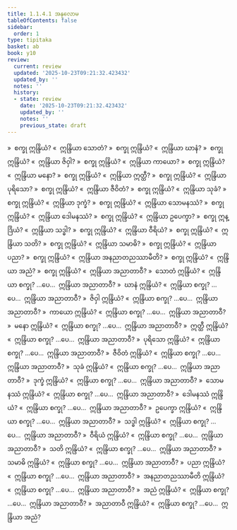 ```yaml
---
title: 1.1.4.1 အနုလောမ
tableOfContents: false
sidebar:
  order: 1
type: tipitaka
basket: ab
book: y10
review:
  current: review
  updated: '2025-10-23T09:21:32.423432'
  updated_by: ''
  notes: ''
  history:
  - state: review
    date: '2025-10-23T09:21:32.423432'
    updated_by: ''
    notes: ''
    previous_state: draft
---
```



<ReviewStatus review={frontmatter.review} showDetails={true} />

<HypothesisAnnotation frontmatter={frontmatter} />

<DynamicBreadcrumb />

<Division number="50" book="y10" e="ch" v="35" p="82">

<Paragraph number="389" book="y10">
»  စက္ခု ဣန္ဒြိယံ?
</Paragraph>

<Paragraph number="390" book="y10">
«  ဣန္ဒြိယာ သောတံ?
</Paragraph>

<Paragraph number="391" book="y10">
»  စက္ခု ဣန္ဒြိယံ?
</Paragraph>

<Paragraph number="392" book="y10">
«  ဣန္ဒြိယာ ဃာနံ?
</Paragraph>

<Paragraph number="393" book="y10">
»  စက္ခု ဣန္ဒြိယံ?
</Paragraph>

<Paragraph number="394" book="y10">
«  ဣန္ဒြိယာ ဇိဝှါ?
</Paragraph>

<Paragraph number="395" book="y10">
»  စက္ခု ဣန္ဒြိယံ?
</Paragraph>

<Paragraph number="396" book="y10">
«  ဣန္ဒြိယာ ကာယော?
</Paragraph>

<Paragraph number="397" book="y10">
»  စက္ခု ဣန္ဒြိယံ?
</Paragraph>

<Paragraph number="398" book="y10">
«  ဣန္ဒြိယာ မနော?
</Paragraph>

<Paragraph number="399" book="y10">
»  စက္ခု ဣန္ဒြိယံ?
</Paragraph>

<Paragraph number="400" book="y10">
«  ဣန္ဒြိယာ ဣတ္ထီ?
</Paragraph>

<Paragraph number="401" book="y10">
»  စက္ခု ဣန္ဒြိယံ?
</Paragraph>

<Paragraph number="402" book="y10">
«  ဣန္ဒြိယာ ပုရိသော?
</Paragraph>

<Paragraph number="403" book="y10">
»  စက္ခု ဣန္ဒြိယံ?
</Paragraph>

<Paragraph number="404" book="y10">
«  ဣန္ဒြိယာ ဇီဝိတံ?
</Paragraph>

<Paragraph number="405" book="y10">
»  စက္ခု ဣန္ဒြိယံ?
</Paragraph>

<Paragraph number="406" book="y10">
«  ဣန္ဒြိယာ သုခံ?
</Paragraph>

<Paragraph number="407" book="y10">
»  စက္ခု ဣန္ဒြိယံ?
</Paragraph>

<Paragraph number="408" book="y10">
«  ဣန္ဒြိယာ ဒုက္ခံ?
</Paragraph>

<Paragraph number="409" book="y10">
»  စက္ခု ဣန္ဒြိယံ?
</Paragraph>

<Paragraph number="410" book="y10">
«  ဣန္ဒြိယာ သောမနဿံ?
</Paragraph>

<Paragraph number="411" book="y10">
»  စက္ခု ဣန္ဒြိယံ?
</Paragraph>

<Paragraph number="412" book="y10">
«  ဣန္ဒြိယာ ဒေါမနဿံ?
</Paragraph>

<Paragraph number="413" book="y10">
»  စက္ခု ဣန္ဒြိယံ?
</Paragraph>

<Paragraph number="414" book="y10">
«  ဣန္ဒြိယာ ဥပေက္ခာ?
</Paragraph>

<Paragraph number="415" book="y10">
»  စက္ခု ဣန္ဒြိယံ?
</Paragraph>

<Paragraph number="416" book="y10">
«  ဣန္ဒြိယာ သဒ္ဓါ?
</Paragraph>

<Paragraph number="417" book="y10">
»  စက္ခု ဣန္ဒြိယံ?
</Paragraph>

<Paragraph number="418" book="y10">
«  ဣန္ဒြိယာ ဝီရိယံ?
</Paragraph>

<Paragraph number="419" book="y10">
»  စက္ခု ဣန္ဒြိယံ?
</Paragraph>

<Paragraph number="420" book="y10">
«  ဣန္ဒြိယာ သတိ?
</Paragraph>

<Paragraph number="421" book="y10">
»  စက္ခု ဣန္ဒြိယံ?
</Paragraph>

<Paragraph number="422" book="y10">
«  ဣန္ဒြိယာ သမာဓိ?
</Paragraph>

<Paragraph number="423" book="y10">
»  စက္ခု ဣန္ဒြိယံ?
</Paragraph>

<Paragraph number="424" book="y10">
«  ဣန္ဒြိယာ ပညာ?
</Paragraph>

<Paragraph number="425" book="y10">
»  စက္ခု ဣန္ဒြိယံ?
</Paragraph>

<Paragraph number="426" book="y10">
«  ဣန္ဒြိယာ အနညာတညဿာမီတိ?
</Paragraph>

<Paragraph number="427" book="y10">
»  စက္ခု ဣန္ဒြိယံ?
</Paragraph>

<Paragraph number="428" book="y10">
«  ဣန္ဒြိယာ အညံ?
</Paragraph>

<Paragraph number="429" book="y10">
»  စက္ခု ဣန္ဒြိယံ?
</Paragraph>

<Paragraph number="430" book="y10">
«  ဣန္ဒြိယာ အညာတာဝီ?
</Paragraph>

</Division>
<Division number="51" book="y10" e="ch" v="35" p="82">

<Paragraph number="431" book="y10">
»  သောတံ ဣန္ဒြိယံ?
</Paragraph>

<Paragraph number="432" book="y10">
«  ဣန္ဒြိယာ စက္ခု? …ပေ…  ဣန္ဒြိယာ အညာတာဝီ?
</Paragraph>

</Division>
<Division number="52" book="y10" e="ch" v="35" p="82">

<Paragraph number="433" book="y10">
»  ဃာနံ ဣန္ဒြိယံ?
</Paragraph>

<Paragraph number="434" book="y10">
«  ဣန္ဒြိယာ စက္ခု? …ပေ…  ဣန္ဒြိယာ အညာတာဝီ?
</Paragraph>

</Division>
<Division number="53" book="y10" e="ch" v="35" p="82">

<Paragraph number="435" book="y10">
»  ဇိဝှါ ဣန္ဒြိယံ?
</Paragraph>

<Paragraph number="436" book="y10">
«  ဣန္ဒြိယာ စက္ခု? …ပေ…  ဣန္ဒြိယာ အညာတာဝီ?
</Paragraph>

</Division>
<Division number="54" book="y10" e="ch" v="35" p="82">

<Paragraph number="437" book="y10">
»  ကာယော ဣန္ဒြိယံ?
</Paragraph>

<Paragraph number="438" book="y10">
«  ဣန္ဒြိယာ စက္ခု? …ပေ…  ဣန္ဒြိယာ အညာတာဝီ?
</Paragraph>

</Division>
<Division number="55" book="y10" e="ch" v="35" p="82">

<Paragraph number="439" book="y10">
»  မနော ဣန္ဒြိယံ?
</Paragraph>

<Paragraph number="440" book="y10">
«  ဣန္ဒြိယာ စက္ခု? …ပေ…  ဣန္ဒြိယာ အညာတာဝီ?
</Paragraph>

</Division>
<Division number="56" book="y10" e="ch" v="35" p="83">

<Paragraph number="441" book="y10">
»  ဣတ္ထီ ဣန္ဒြိယံ?
</Paragraph>

<Paragraph number="442" book="y10">
«  ဣန္ဒြိယာ စက္ခု? …ပေ…  ဣန္ဒြိယာ အညာတာဝီ?
</Paragraph>

</Division>
<Division number="57" book="y10" e="ch" v="35" p="83">

<Paragraph number="443" book="y10">
»  ပုရိသော ဣန္ဒြိယံ?
</Paragraph>

<Paragraph number="444" book="y10">
«  ဣန္ဒြိယာ စက္ခု? …ပေ…  ဣန္ဒြိယာ အညာတာဝီ?
</Paragraph>

</Division>
<Division number="58" book="y10" e="ch" v="35" p="83">

<Paragraph number="445" book="y10">
»  ဇီဝိတံ ဣန္ဒြိယံ?
</Paragraph>

<Paragraph number="446" book="y10">
«  ဣန္ဒြိယာ စက္ခု? …ပေ…  ဣန္ဒြိယာ အညာတာဝီ?
</Paragraph>

</Division>
<Division number="59" book="y10" e="ch" v="35" p="83">

<Paragraph number="447" book="y10">
»  သုခံ ဣန္ဒြိယံ?
</Paragraph>

<Paragraph number="448" book="y10">
«  ဣန္ဒြိယာ စက္ခု? …ပေ…  ဣန္ဒြိယာ အညာတာဝီ?
</Paragraph>

</Division>
<Division number="60" book="y10" e="ch" v="35" p="83">

<Paragraph number="449" book="y10">
»  ဒုက္ခံ ဣန္ဒြိယံ?
</Paragraph>

<Paragraph number="450" book="y10">
«  ဣန္ဒြိယာ စက္ခု? …ပေ…  ဣန္ဒြိယာ အညာတာဝီ?
</Paragraph>

</Division>
<Division number="61" book="y10" e="ch" v="35" p="83">

<Paragraph number="451" book="y10">
»  သောမနဿံ ဣန္ဒြိယံ?
</Paragraph>

<Paragraph number="452" book="y10">
«  ဣန္ဒြိယာ စက္ခု? …ပေ…  ဣန္ဒြိယာ အညာတာဝီ?
</Paragraph>

</Division>
<Division number="62" book="y10" e="ch" v="35" p="83">

<Paragraph number="453" book="y10">
»  ဒေါမနဿံ ဣန္ဒြိယံ?
</Paragraph>

<Paragraph number="454" book="y10">
«  ဣန္ဒြိယာ စက္ခု? …ပေ…  ဣန္ဒြိယာ အညာတာဝီ?
</Paragraph>

</Division>
<Division number="63" book="y10" e="ch" v="35" p="83">

<Paragraph number="455" book="y10">
»  ဥပေက္ခာ ဣန္ဒြိယံ?
</Paragraph>

<Paragraph number="456" book="y10">
«  ဣန္ဒြိယာ စက္ခု? …ပေ…  ဣန္ဒြိယာ အညာတာဝီ?
</Paragraph>

</Division>
<Division number="64" book="y10" e="ch" v="35" p="83">

<Paragraph number="457" book="y10">
»  သဒ္ဓါ ဣန္ဒြိယံ?
</Paragraph>

<Paragraph number="458" book="y10">
«  ဣန္ဒြိယာ စက္ခု? …ပေ…  ဣန္ဒြိယာ အညာတာဝီ?
</Paragraph>

</Division>
<Division number="65" book="y10" e="ch" v="35" p="83">

<Paragraph number="459" book="y10">
»  ဝီရိယံ ဣန္ဒြိယံ?
</Paragraph>

<Paragraph number="460" book="y10">
«  ဣန္ဒြိယာ စက္ခု? …ပေ…  ဣန္ဒြိယာ အညာတာဝီ?
</Paragraph>

</Division>
<Division number="66" book="y10" e="ch" v="35" p="83">

<Paragraph number="461" book="y10">
»  သတိ ဣန္ဒြိယံ?
</Paragraph>

<Paragraph number="462" book="y10">
«  ဣန္ဒြိယာ စက္ခု? …ပေ…  ဣန္ဒြိယာ အညာတာဝီ?
</Paragraph>

</Division>
<Division number="67" book="y10" e="ch" v="35" p="83">

<Paragraph number="463" book="y10">
»  သမာဓိ ဣန္ဒြိယံ?
</Paragraph>

<Paragraph number="464" book="y10">
«  ဣန္ဒြိယာ စက္ခု? …ပေ…  ဣန္ဒြိယာ အညာတာဝီ?
</Paragraph>

</Division>
<Division number="68" book="y10" e="ch" v="35" p="83">

<Paragraph number="465" book="y10">
»  ပညာ ဣန္ဒြိယံ?
</Paragraph>

<Paragraph number="466" book="y10">
«  ဣန္ဒြိယာ စက္ခု? …ပေ…  ဣန္ဒြိယာ အညာတာဝီ?
</Paragraph>

</Division>
<Division number="69" book="y10" e="ch" v="35" p="83">

<Paragraph number="467" book="y10">
»  အနညာတညဿာမီတိ ဣန္ဒြိယံ?
</Paragraph>

<Paragraph number="468" book="y10">
«  ဣန္ဒြိယာ စက္ခု? …ပေ…  ဣန္ဒြိယာ အညာတာဝီ?
</Paragraph>

</Division>
<Division number="70" book="y10" e="ch" v="35" p="83">

<Paragraph number="469" book="y10">
»  အညံ ဣန္ဒြိယံ?
</Paragraph>

<Paragraph number="470" book="y10">
«  ဣန္ဒြိယာ စက္ခု? …ပေ…  ဣန္ဒြိယာ အညာတာဝီ?
</Paragraph>

</Division>
<Division number="71" book="y10" e="ch" v="35" p="83">

<Paragraph number="471" book="y10">
»  အညာတာဝီ ဣန္ဒြိယံ?
</Paragraph>

<Paragraph number="472" book="y10">
«  ဣန္ဒြိယာ စက္ခု? …ပေ…  ဣန္ဒြိယာ အညံ?
</Paragraph>
</Division>